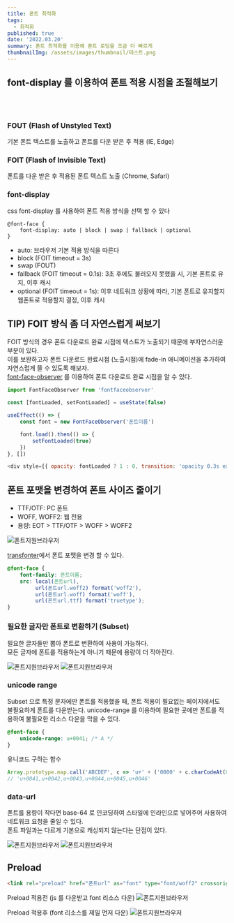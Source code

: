 ```yaml
---
title: 폰트 최적화
tags:
  - 최적화
published: true
date: '2022.03.20' 
summary: 폰트 최적화를 이용해 폰트 로딩을 조금 더 빠르게
thumbnailImg: /assets/images/thumbnail/테스트.png
---
```


## font-display 를 이용하여 폰트 적용 시점을 조절해보기 
<br/><br/>
### FOUT (Flash of Unstyled Text)

기본 폰트 텍스트를 노출하고 폰트를 다운 받은 후 적용 (IE, Edge)

### FOIT (Flash of Invisible Text)

폰트를 다운 받은 후 적용된 폰트 텍스트 노출 (Chrome, Safari)

### font-display 

css font-display 를 사용하여 폰트 적용 방식을 선택 할 수 있다

```
@font-face {
    font-display: auto | block | swap | fallback | optional
}
```

- auto: 브라우저 기본 적용 방식을 따른다
- block (FOIT timeout = 3s)
- swap (FOUT)
- fallback (FOIT timeout = 0.1s): 3초 후에도 불러오지 못했을 시, 기본 폰트로 유지, 이후 캐시
- optional (FOIT timeout = 1s): 이후 네트워크 상황에 따라, 기본 폰트로 유지할지 웹폰트로 적용할지 결정, 이후 캐시 

## TIP) FOIT 방식 좀 더 자연스럽게 써보기 

FOIT 방식의 경우 폰트 다운로드 완료 시점에 텍스트가 노출되기 때문에 부자연스러운 부분이 있다.  
이를 보완하고자 폰트 다운로드 완료시점 (노출시점)에 fade-in 애니메이션을 추가하여 자연스럽게 뜰 수 있도록 해보자.  
[font-face-observer](https://github.com/bramstein/fontfaceobserver) 를 이용하여 폰트 다운로드 완료 시점을 알 수 있다.   

```js
import FontFaceObserver from 'fontfaceobserver'

const [fontLoaded, setFontLoaded] = useState(false)

useEffect(() => {
    const font = new FontFaceObserver('폰트이름')

    font.load().then(() => {
        setFontLoaded(true)
    })
}, [])

<div style={{ opacity: fontLoaded ? 1 : 0, transition: 'opacity 0.3s ease' }}>Text</div>
```

## 폰트 포맷을 변경하여 폰트 사이즈 줄이기 

- TTF/OTF: PC 폰트
- WOFF, WOFF2: 웹 전용 
- 용량: EOT > TTF/OTF > WOFF > WOFF2

![폰트지원브라우저](/assets/images/post/폰트최적화/폰트최적화01.png)

[transfonter](https://transfonter.org/)에서 폰트 포맷을 변경 할 수 있다.

```css
@font-face {
    font-family: 폰트이름;
    src: local(폰트url),
         url(폰트url.woff2) format('woff2'),
         url(폰트url.woff) format('woff'),
         url(폰트url.ttf) format('truetype');
}
```

### 필요한 글자만 폰트로 변환하기 (Subset)

필요한 글자들만 뽑아 폰트로 변환하여 사용이 가능하다.  
모든 글자에 폰트를 적용하는게 아니기 때문에 용량이 더 작아진다.  

![폰트지원브라우저](/assets/images/post/폰트최적화/폰트최적화02.png)
![폰트지원브라우저](/assets/images/post/폰트최적화/폰트최적화03.png)

### unicode range 

Subset 으로 특정 문자에만 폰트를 적용했을 때, 폰트 적용이 필요없는 페이지에서도 불필요하게 폰트를 다운받는다.
unicode-range 를 이용하여 필요한 곳에만 폰트를 적용하여 불필요한 리소스 다운을 막을 수 있다.  

```css
@font-face {
    unicode-range: u+0041; /* A */
}
```

유니코드 구하는 함수  

```js
Array.prototype.map.call('ABCDEF', c => 'u+' + ('0000' + c.charCodeAt(0).toString(16)).slice(-4)).join(',') 
// 'u+0041,u+0042,u+0043,u+0044,u+0045,u+0046'
```

### data-url 

폰트를 용량이 작다면 base-64 로 인코딩하여 스타일에 인라인으로 넣어주어 사용하여 네트워크 요청을 줄일 수 있다.   
폰트 파일과는 다르게 기본으로 캐싱되지 않는다는 단점이 있다. 

![폰트지원브라우저](/assets/images/post/폰트최적화/폰트최적화04.png)
![폰트지원브라우저](/assets/images/post/폰트최적화/폰트최적화05.png)

## Preload

```html
<link rel="preload" href="폰트url" as="font" type="font/woff2" crossorign />
```

Preload 적용전 (js 를 다운받고 font 리소스 다운)
![폰트지원브라우저](/assets/images/post/폰트최적화/폰트최적화07.png)

Preload 적용후 (font 리소스를 제일 먼저 다운)
![폰트지원브라우저](/assets/images/post/폰트최적화/폰트최적화06.png)

